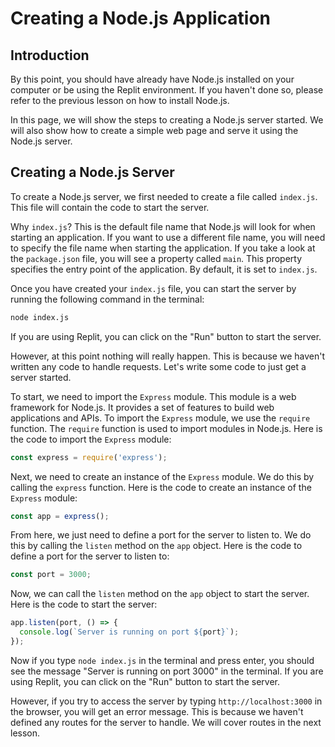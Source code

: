 # Creating a Node.js Application

## Introduction
By this point, you should have already have Node.js installed on your computer or be using the Replit environment. If you haven't done so, please refer to the previous lesson on how to install Node.js.

In this page, we will show the steps to creating a Node.js server started. We will also show how to create a simple web page and serve it using the Node.js server.

## Creating a Node.js Server
To create a Node.js server, we first needed to create a file called `index.js`. This file will contain the code to start the server.

Why `index.js`? This is the default file name that Node.js will look for when starting an application. If you want to use a different file name, you will need to specify the file name when starting the application. If you take a look at the `package.json` file, you will see a property called `main`. This property specifies the entry point of the application. By default, it is set to `index.js`.

Once you have created your `index.js` file, you can start the server by running the following command in the terminal:

```bash
node index.js
```

If you are using Replit, you can click on the "Run" button to start the server.

However, at this point nothing will really happen. This is because we haven't written any code to handle requests. Let's write some code to just get a server started.

To start, we need to import the `Express` module. This module is a web framework for Node.js. It provides a set of features to build web applications and APIs. To import the `Express` module, we use the `require` function. The `require` function is used to import modules in Node.js. Here is the code to import the `Express` module:

```javascript
const express = require('express');
```

Next, we need to create an instance of the `Express` module. We do this by calling the `express` function. Here is the code to create an instance of the `Express` module:

```javascript
const app = express();
```

From here, we just need to define a port for the server to listen to. We do this by calling the `listen` method on the `app` object. Here is the code to define a port for the server to listen to:

```javascript
const port = 3000;
```

Now, we can call the `listen` method on the `app` object to start the server. Here is the code to start the server:

```javascript
app.listen(port, () => {
  console.log(`Server is running on port ${port}`);
});
```

Now if you type `node index.js` in the terminal and press enter, you should see the message "Server is running on port 3000" in the terminal. If you are using Replit, you can click on the "Run" button to start the server.

However, if you try to access the server by typing `http://localhost:3000` in the browser, you will get an error message. This is because we haven't defined any routes for the server to handle. We will cover routes in the next lesson.